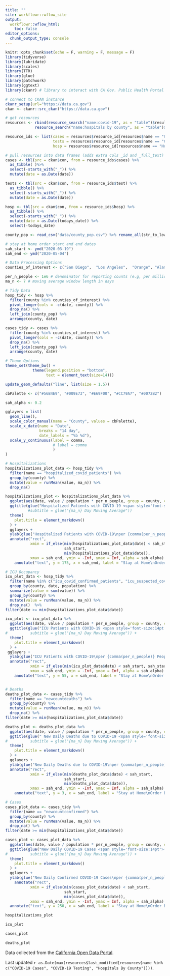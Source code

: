 ```yaml
---
title: ""
site: workflowr::wflow_site
output:
  workflowr::wflow_html:
    toc: false
editor_options:
  chunk_output_type: console
---
```

<style type="text/css">
.main-container {
  max-width: 1200px;
  margin-left: auto;
  margin-right: auto;
}
</style>

```r
knitr::opts_chunk$set(echo = F, warning = F, message = F)
library(tidyverse)
library(lubridate)
library(scales)
library(TTR)
library(glue)
library(patchwork)
library(ggtext)
library(ckanr) # library to interact with CA Gov. Public Health Portal

# connect to CKAN instance
ckanr_setup(url="https://data.ca.gov")
ckan <- ckanr::src_ckan("https://data.ca.gov")

# get resources
resources <- rbind(resource_search("name:covid-19", as = "table")$results,
             resource_search("name:hospitals by county", as = "table")$results)

resource_ids <- list(cases = resources$resource_id[resources$name == "COVID-19 Cases"],
                     tests = resources$resource_id[resources$name == "COVID-19 Testing"],
                     hosp = resources$resource_id[resources$name == "Hospitals By County"])

# pull resources into data frames (adds extra cols _id and _full_text)
cases <- tbl(src = ckan$con, from = resource_ids$cases) %>%
  as_tibble( )%>%
  select(-starts_with("_")) %>% 
  mutate(date = as.Date(date))

tests <- tbl(src = ckan$con, from = resource_ids$test) %>%
  as_tibble() %>%
  select(-starts_with("_")) %>% 
  mutate(date = as.Date(date))

hosp <- tbl(src = ckan$con, from = resource_ids$hosp) %>%
  as_tibble() %>%
  select(-starts_with("_")) %>% 
  mutate(date = as.Date(todays_date)) %>% 
  select(-todays_date)

county_pop <- read_csv("data/county_pop.csv") %>% rename_all(str_to_lower)

# stay at home order start and end dates
sah_start <- ymd("2020-03-19")
sah_end <- ymd("2020-05-04")
```



```r
# Data Processing Options
counties_of_interest <- c("San Diego",  "Los Angeles",  "Orange", "Alameda", "Santa Clara")

per_n_people <- 1e6 # denominator for reporting counts (e.g, per million people)
ma_n <- 7 # moving average window length in days

# Tidy Data
hosp_tidy <- hosp %>%
  filter(county %in% counties_of_interest) %>% 
  pivot_longer(cols = -c(date, county)) %>% 
  drop_na() %>% 
  left_join(county_pop) %>% 
  arrange(county, date)

cases_tidy <- cases %>% 
  filter(county %in% counties_of_interest) %>% 
  pivot_longer(cols = -c(date, county)) %>% 
  drop_na() %>% 
  left_join(county_pop) %>% 
  arrange(county, date)

# Theme Options
theme_set(theme_bw() +
            theme(legend.position = "bottom",
                  text = element_text(size=14)))

update_geom_defaults("line", list(size = 1.5))

cbPalette <- c("#56B4E9", "#009E73", "#E69F00", "#CC79A7", "#0072B2")

sah_alpha <- 0.2

gglayers = list(
  geom_line(),
  scale_color_manual(name = "County", values = cbPalette),
  scale_x_date(name = "Date",
               breaks = "14 day",
               date_labels = "%b %d"),
  scale_y_continuous(label = comma,
                     # label = comma
                     )
)
```

```r
# Hospitalizations
hospitalizations_plot_data <- hosp_tidy %>% 
  filter(name == "hospitalized_covid_patients") %>% 
  group_by(county) %>%
  mutate(value = runMean(value, ma_n)) %>% 
  drop_na()

hospitalizations_plot <- hospitalizations_plot_data %>% 
  ggplot(aes(date, value / population * per_n_people, group = county, color = county)) +
  ggtitle(glue("Hospitalized Patients with COVID-19 <span style='font-size:14pt'>({ma_n} Day Moving Average)</span>")) +
          #subtitle = glue("{ma_n} Day Moving Average")) 
  theme(
    plot.title = element_markdown()
  ) +
  gglayers +
  ylab(glue("Hospitalized Patients with COVID-19\nper {comma(per_n_people)} People")) +
  annotate("rect",
           xmin = if_else(min(hospitalizations_plot_data$date) < sah_start,
                          sah_start,
                          min(hospitalizations_plot_data$date)),
           xmax = sah_end, ymin = -Inf, ymax = Inf, alpha = sah_alpha) +
    annotate("text", y = 175, x = sah_end, label = "Stay at Home\nOrder Ended")

# ICU Occupancy
icu_plot_data <- hosp_tidy %>% 
  filter(name %in% c("icu_covid_confirmed_patients", "icu_suspected_covid_patients")) %>% 
  group_by(county, date, population) %>% 
  summarize(value = sum(value)) %>% 
  group_by(county) %>%
  mutate(value = runMean(value, ma_n)) %>%
  drop_na()  %>%
filter(date >= min(hospitalizations_plot_data$date)) 

icu_plot <- icu_plot_data %>% 
  ggplot(aes(date, value / population * per_n_people, group = county, color = county)) +
  ggtitle(glue("ICU Patients with COVID-19 <span style='font-size:14pt'>({ma_n} Day Moving Average)</span>")) +
#          subtitle = glue("{ma_n} Day Moving Average")) +
  theme(
    plot.title = element_markdown()
  ) +
 gglayers +
  ylab(glue("ICU Patients with COVID-19\nper {comma(per_n_people)} People")) +
  annotate("rect",
           xmin = if_else(min(icu_plot_data$date) < sah_start, sah_start, min(icu_plot_data$date)),
           xmax = sah_end, ymin = -Inf, ymax = Inf, alpha = sah_alpha) +
    annotate("text", y = 55, x = sah_end, label = "Stay at Home\nOrder Ended")


# Deaths
deaths_plot_data <- cases_tidy %>% 
  filter(name == "newcountdeaths") %>% 
  group_by(county) %>%
  mutate(value = runMean(value, ma_n)) %>% 
  drop_na() %>%
filter(date >= min(hospitalizations_plot_data$date))

deaths_plot <- deaths_plot_data %>% 
  ggplot(aes(date, value / population * per_n_people, group = county, color = county)) +
  ggtitle(glue(" New Daily Deaths due to COVID-19 <span style='font-size:14pt'>({ma_n} Day Moving Average)</span>")) +
#          subtitle = glue("{ma_n} Day Moving Average")) +
  theme(
    plot.title = element_markdown()
  ) +
  gglayers +
  ylab(glue("New Daily Deaths due to COVID-19\nper {comma(per_n_people)} People")) +
  annotate("rect",
           xmin = if_else(min(deaths_plot_data$date) < sah_start,
                          sah_start,
                          min(deaths_plot_data$date)),
           xmax = sah_end, ymin = -Inf, ymax = Inf, alpha = sah_alpha) +
    annotate("text", y = 3, x = sah_end, label = "Stay at Home\nOrder Ended")

# Cases
cases_plot_data <- cases_tidy %>% 
  filter(name == "newcountconfirmed") %>% 
  group_by(county) %>%
  mutate(value = runMean(value, ma_n)) %>% 
  drop_na() %>%
filter(date >= min(hospitalizations_plot_data$date))

cases_plot <- cases_plot_data %>% 
  ggplot(aes(date, value / population * per_n_people, group = county, color = county)) +
  ggtitle(glue("New Daily COVID-19 Cases <span style='font-size:14pt'>({ma_n} Day Moving Average)</span>")) +
#          subtitle = glue("{ma_n} Day Moving Average")) +
  theme(
    plot.title = element_markdown()
  ) +
  gglayers +
  ylab(glue("New Daily Confirmed COVID-19 Cases\nper {comma(per_n_people)} People")) +
    annotate("rect",
           xmin = if_else(min(cases_plot_data$date) < sah_start,
                          sah_start,
                          min(cases_plot_data$date)),
           xmax = sah_end, ymin = -Inf, ymax = Inf, alpha = sah_alpha) +
  annotate("text", y = 250, x = sah_end, label = "Stay at Home\nOrder Ended")
```


<div class = "row">
<div class = "col-md-6">
```r
hospitalizations_plot
```
</div>
<div class = "col-md-6">
```r
icu_plot
```
</div>
</div>
<div class = "row">
<div class = "col-md-6">
```r
cases_plot
```
</div>
<div class = "col-md-6">
```r
deaths_plot
```
</div>
</div>


Data collected from the [California Open Data Portal](https://data.ca.gov/group/covid-19).

Last updated `r as.Date(max(resources$last_modified[resources$name %in% c("COVID-19 Cases", "COVID-19 Testing", "Hospitals By County")]))`.
